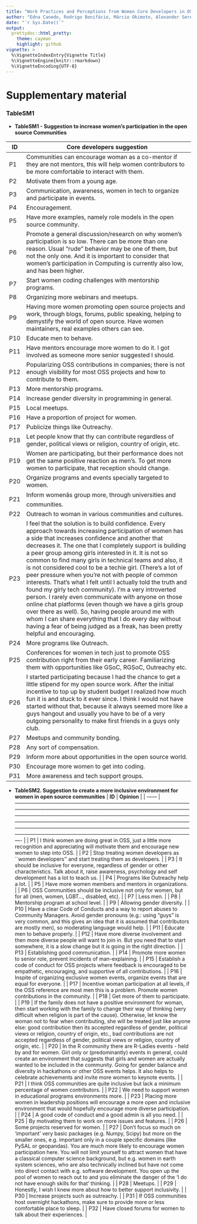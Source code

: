 ```yaml
---
title: "Work Practices and Perceptions from Women Core Developers in OSS Communities"
author: "Edna Canedo, Rodrigo Bonifácio, Márcio Okimoto, Alexander Serebrenik, Gustavo Pinto, and Eduardo Monteiro"
date: "`r Sys.Date()`"
output:
  prettydoc::html_pretty:
    theme: cayman
    highlight: github
vignette: >
  %\VignetteIndexEntry{Vignette Title}
  %\VignetteEngine{knitr::rmarkdown}
  %\VignetteEncoding{UTF-8}
---
```


# Supplementary material

### TableSM1


- **TableSM1 - Suggestion to increase women's participation in the open source Communities**

| **ID** | **Core developers suggestion**                                                                                                                                                                                                                                                                                                                                                                                                                                                                                                                                                                                                                                                                                                                                                                                                                                                                            |
| ------ | --------------------------------------------------------------------------------------------------------------------------------------------------------------------------------------------------------------------------------------------------------------------------------------------------------------------------------------------------------------------------------------------------------------------------------------------------------------------------------------------------------------------------------------------------------------------------------------------------------------------------------------------------------------------------------------------------------------------------------------------------------------------------------------------------------------------------------------------------------------------------------------------------------- |
| P1     | Communities can encourage woman as a co-mentor if they are not mentors, this will help women contributors to be more comfortable to interact with them.                                                                                                                                                                                                                                                                                                                                                                                                                                                                                                                                                                                                                                                                                                                                                   |
| P2     | Motivate them from a young age.                                                                                                                                                                                                                                                                                                                                                                                                                                                                                                                                                                                                                                                                                                                                                                                                                                                                           |
| P3     | Communication, awareness, women in tech to organize and participate in events.                                                                                                                                                                                                                                                                                                                                                                                                                                                                                                                                                                                                                                                                                                                                                                                                                            |
| P4     | Encouragement.                                                                                                                                                                                                                                                                                                                                                                                                                                                                                                                                                                                                                                                                                                                                                                                                                                                                                            |
| P5     | Have more examples, namely role models in the open source community.                                                                                                                                                                                                                                                                                                                                                                                                                                                                                                                                                                                                                                                                                                                                                                                                                                      |
| P6     | Promote a general discussion/research on why women's participation is so low. There can be more than one reason. Usual "rude" behavior may be one of them, but not the only one. And it is important to consider that women's participation in Computing is currently also low, and has been higher.                                                                                                                                                                                                                                                                                                                                                                                                                                                                                                                                                                                                      |
| P7     | Start women coding challenges with mentorship programs.                                                                                                                                                                                                                                                                                                                                                                                                                                                                                                                                                                                                                                                                                                                                                                                                                                                   |
| P8     | Organizing more webinars and meetups.                                                                                                                                                                                                                                                                                                                                                                                                                                                                                                                                                                                                                                                                                                                                                                                                                                                                     |
| P9     | Having more women promoting open source projects and work, through blogs, forums, public speaking, helping to demystify the world of open source. Have women maintainers, real examples others can see.                                                                                                                                                                                                                                                                                                                                                                                                                                                                                                                                                                                                                                                                                                   |
| P10    | Educate men to behave.                                                                                                                                                                                                                                                                                                                                                                                                                                                                                                                                                                                                                                                                                                                                                                                                                                                                                    |
| P11    | Have mentors encourage more women to do it. I got involved as someone more senior suggested I should.                                                                                                                                                                                                                                                                                                                                                                                                                                                                                                                                                                                                                                                                                                                                                                                                     |
| P12    | Popularizing OSS contributions in companies; there is not enough visibility for most OSS projects and how to contribute to them.                                                                                                                                                                                                                                                                                                                                                                                                                                                                                                                                                                                                                                                                                                                                                                          |
| P13    | More mentorship programs.                                                                                                                                                                                                                                                                                                                                                                                                                                                                                                                                                                                                                                                                                                                                                                                                                                                                                 |
| P14    | Increase gender diversity in programming in general.                                                                                                                                                                                                                                                                                                                                                                                                                                                                                                                                                                                                                                                                                                                                                                                                                                                      |
| P15    | Local meetups.                                                                                                                                                                                                                                                                                                                                                                                                                                                                                                                                                                                                                                                                                                                                                                                                                                                                                            |
| P16    | Have a proportion of project for women.                                                                                                                                                                                                                                                                                                                                                                                                                                                                                                                                                                                                                                                                                                                                                                                                                                                                   |
| P17    | Publicize things like Outreachy.                                                                                                                                                                                                                                                                                                                                                                                                                                                                                                                                                                                                                                                                                                                                                                                                                                                                          |
| P18    | Let people know that thy can contribute regardless of gender, political views or religion, country of origin, etc.                                                                                                                                                                                                                                                                                                                                                                                                                                                                                                                                                                                                                                                                                                                                                                                        |
| P19    | Women are participating, but their performance does not get the same positive reaction as men's. To get more women to participate, that reception should change.                                                                                                                                                                                                                                                                                                                                                                                                                                                                                                                                                                                                                                                                                                                                          |
| P20    | Organize programs and events specially targeted to women.                                                                                                                                                                                                                                                                                                                                                                                                                                                                                                                                                                                                                                                                                                                                                                                                                                                 |
| P21    | Inform womenâs group more, through universities and communities.                                                                                                                                                                                                                                                                                                                                                                                                                                                                                                                                                                                                                                                                                                                                                                                                                                          |
| P22    | Outreach to woman in various communities and cultures.                                                                                                                                                                                                                                                                                                                                                                                                                                                                                                                                                                                                                                                                                                                                                                                                                                                    |
| P23    | I feel that the solution is to build confidence. Every approach towards increasing participation of women has a side that increases confidence and another that decreases it. The one that I completely support is building a peer group among girls interested in it. It is not so common to find many girls in technical teams and also, it is not considered cool to be a techie girl. (There's a lot of peer pressure when you're not with people of common interests. That's what I felt until I actually told the truth and found my girly tech community). I'm a very introverted person. I rarely even communicate with anyone on those online chat platforms (even though we have a girls group over there as well). So, having people around me with whom I can share everything that I do every day without having a fear of being judged as a freak, has been pretty helpful and encouraging. |
| P24    | More programs like Outreach.                                                                                                                                                                                                                                                                                                                                                                                                                                                                                                                                                                                                                                                                                                                                                                                                                                                                              |
| P25    | Conferences for women in tech just to promote OSS contribution right from their early career. Familiarizing them with opportunities like GSoC, RGSoC, Outreachy etc.                                                                                                                                                                                                                                                                                                                                                                                                                                                                                                                                                                                                                                                                                                                                      |
| P26    | I started participating because I had the chance to get a little stipend for my open source work. After the initial incentive to top up by student budget I realized how much fun it is and stuck to it ever since. I think I would not have started without that, because it always seemed more like a guys hangout and usually you have to be of a very outgoing personality to make first friends in a guys only club.                                                                                                                                                                                                                                                                                                                                                                                                                                                                                 |
| P27    | Meetups and community bonding.                                                                                                                                                                                                                                                                                                                                                                                                                                                                                                                                                                                                                                                                                                                                                                                                                                                                            |
| P28    | Any sort of compensation.                                                                                                                                                                                                                                                                                                                                                                                                                                                                                                                                                                                                                                                                                                                                                                                                                                                                                 |
| P29    | Inform more about opportunities in the open source world.                                                                                                                                                                                                                                                                                                                                                                                                                                                                                                                                                                                                                                                                                                                                                                                                                                                 |
| P30    | Encourage more women to get into coding.                                                                                                                                                                                                                                                                                                                                                                                                                                                                                                                                                                                                                                                                                                                                                                                                                                                                  |
| P31    | More awareness and tech support groups.                                                                                                                                                                                                                                                                                                                                                                                                                                                                                                                                                                                                                                                                                                                                                                                                                                                                   |

- **TableSM2. Suggestion to create a more inclusive environment for women in open source communities**
| **ID** | **Opinion**                                                                                                                                                                                                                                                                                                                                                                                                                                                                                                                                                                                                                              |
| ------ | ---------------------------------------------------------------------------------------------------------------------------------------------------------------------------------------------------------------------------------------------------------------------------------------------------------------------------------------------------------------------------------------------------------------------------------------------------------------------------------------------------------------------------------------------------------------------------------------------------------------------------------------- |
| P1     | I think women are doing great in OSS, just a little more recognition and appreciating will motivate them and encourage new women to step into OSS.                                                                                                                                                                                                                                                                                                                                                                                                                                                                                       |
| P2     | Stop treating women developers as ``women developers'' and start treating them as developers.                                                                                                                                                                                                                                                                                                                                                                                                                                                                                                                                            |
| P3     | It should be inclusive for everyone, regardless of gender or other characteristics. Talk about it, raise awareness, psychology and self development has a lot to teach us.                                                                                                                                                                                                                                                                                                                                                                                                                                                               |
| P4     | Programs like Outreachy help a lot.                                                                                                                                                                                                                                                                                                                                                                                                                                                                                                                                                                                                      |
| P5     | Have more women members and mentors in organizations.                                                                                                                                                                                                                                                                                                                                                                                                                                                                                                                                                                                    |
| P6     | OSS Communities should be inclusive not only for women, but for all (men, women, LGBT..., disabled, etc).                                                                                                                                                                                                                                                                                                                                                                                                                                                                                                                                |
| P7     | Less men.                                                                                                                                                                                                                                                                                                                                                                                                                                                                                                                                                                                                                                |
| P8     | Mentorship program at school level.                                                                                                                                                                                                                                                                                                                                                                                                                                                                                                                                                                                                      |
| P9     | Allowing gender diversity.                                                                                                                                                                                                                                                                                                                                                                                                                                                                                                                                                                                                               |
| P10    | Have a clear Code of Conducts and a way to report abuses to Community Managers. Avoid gender pronouns (e.g.: using "guys" is very common, and this gives an idea that it is assumed that contributors are mostly men), so moderating language would help.                                                                                                                                                                                                                                                                                                                                                                                |
| P11    | Educate men to behave properly.                                                                                                                                                                                                                                                                                                                                                                                                                                                                                                                                                                                                          |
| P12    | Have more diverse involvement and then more diverse people will want to join in. But you need that to start somewhere, it is a slow change but it is going in the right direction.                                                                                                                                                                                                                                                                                                                                                                                                                                                       |
| P13    | Establishing good communication.                                                                                                                                                                                                                                                                                                                                                                                                                                                                                                                                                                                                         |
| P14    | Promote more women to senior role, prevent incidents of man-explaining.                                                                                                                                                                                                                                                                                                                                                                                                                                                                                                                                                                  |
| P15    | Establish a code of conduct for OSS projects where feedback is encouraged to be empathetic, encouraging, and supportive of all contributions.                                                                                                                                                                                                                                                                                                                                                                                                                                                                                            |
| P16    | Inspite of organizing exclusive women events, organize events that are equal for everyone.                                                                                                                                                                                                                                                                                                                                                                                                                                                                                                                                               |
| P17    | Incentive woman participation at all levels, if the OSS reference are most men this is a problem. Promote women contributions in the community.                                                                                                                                                                                                                                                                                                                                                                                                                                                                                          |
| P18    | Get more of them to participate.                                                                                                                                                                                                                                                                                                                                                                                                                                                                                                                                                                                                         |
| P19    | If the family does not have a positive environment for woman, then start working with the family to change their way of thinking (very difficult when religion is part of the cause). Otherwise, let know the woman not to fear when contributing, she will be treated just like anyone else: good contribution then its accepted regardless of gender, political views or religion, country of origin, etc., bad contributions are not accepted regardless of gender, political views or religion, country of origin, etc.                                                                                                              |
| P20    | In the R community there are R-Ladies events - held by and for women. Girl only or (predominantly) events in general, could create an environment that suggests that girls and women are actually wanted to be included in the community. Going for gender balance and diversity in hackathons or other OSS events helps. It also helps to celebrate achievements and invite more women to keynote events.                                                                                                                                                                                                                               |
| P21    | I think OSS communities are quite inclusive but lack a minimum percentage of women contributors.                                                                                                                                                                                                                                                                                                                                                                                                                                                                                                                                         |
| P22    | We need to support women in educational programs environments more.                                                                                                                                                                                                                                                                                                                                                                                                                                                                                                                                                                      |
| P23    | Placing more women in leadership positions will encourage a more open and inclusive environment that would hopefully encourage more diverse participation.                                                                                                                                                                                                                                                                                                                                                                                                                                                                               |
| P24    | A good code of conduct and a good admin is all you need.                                                                                                                                                                                                                                                                                                                                                                                                                                                                                                                                                                                 |
| P25    | By motivating them to work on more issues and features.                                                                                                                                                                                                                                                                                                                                                                                                                                                                                                                                                                                  |
| P26    | Some projects reserved for women.                                                                                                                                                                                                                                                                                                                                                                                                                                                                                                                                                                                                        |
| P27    | Don't focus so much on 'important' very basic packages (e.g. Numpy, Scipy) but more on the smaller ones, e.g. important only in a couple specific domains (like PySAL or geopandas). You are much more likely to encourage women participation here. You will not limit yourself to attract women that have a classical computer science background, but e.g. women in earth system sciences, who are also technically inclined but have not come into direct contact with e.g. software development. You open up the pool of women to reach out to and you eliminate the danger of the 'I do not have enough skills for that' thinking. |
| P28    | Meetups.                                                                                                                                                                                                                                                                                                                                                                                                                                                                                                                                                                                                                                 |
| P29    | Honestly, I wish I knew more about how to better support inclusivity.                                                                                                                                                                                                                                                                                                                                                                                                                                                                                                                                                                    |
| P30    | Increase projects such as outreachy.                                                                                                                                                                                                                                                                                                                                                                                                                                                                                                                                                                                                     |
| P31    | If OSS communities host overnight hackathons, make sure to provide more or less comfortable place to sleep.                                                                                                                                                                                                                                                                                                                                                                                                                                                                                                                              |
| P32    | Have closed forums for women to talk about their experiences.                                                                                                                                                                                                                                                                                                                                                                                                                                                                                                                                                                            |